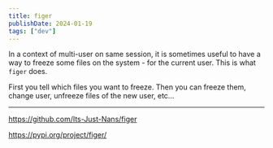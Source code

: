 ```yaml
---
title: figer
publishDate: 2024-01-19
tags: ["dev"]
---
```


In a context of multi-user on same session, it is sometimes useful to have a way to freeze some files on the system - for the current user. This is what `figer` does.

First you tell which files you want to freeze. Then you can freeze them, change user, unfreeze files of the new user, etc...


---

https://github.com/Its-Just-Nans/figer

https://pypi.org/project/figer/